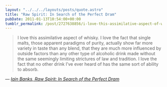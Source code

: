 ```yaml
---
layout: "../../../layouts/posts/quote.astro"
title: "Raw Spirit: In Search of the Perfect Dram"
pubDate: 2011-01-13T10:54:00+00:00
tumblr_permalink: /post/2727638856/i-love-this-assimilative-aspect-of-whisky-i-love
---
```


> I love this assimilative aspect of whisky. I love the fact that single malts, those apparent paradigms of purity, actually show far more variety in taste than any blend, that they are much more influenced by outside factors than any other type of alcoholic drink made without the same seemingly limiting strictures of law and tradition. I love the fact that no other drink I’ve ever heard of has the same sort of ability to absorb.

— <cite>[Iain Banks, _Raw Spirit: In Search of the Perfect Dram_](https://www.goodreads.com/book/show/567702.Raw_Spirit)</cite>
